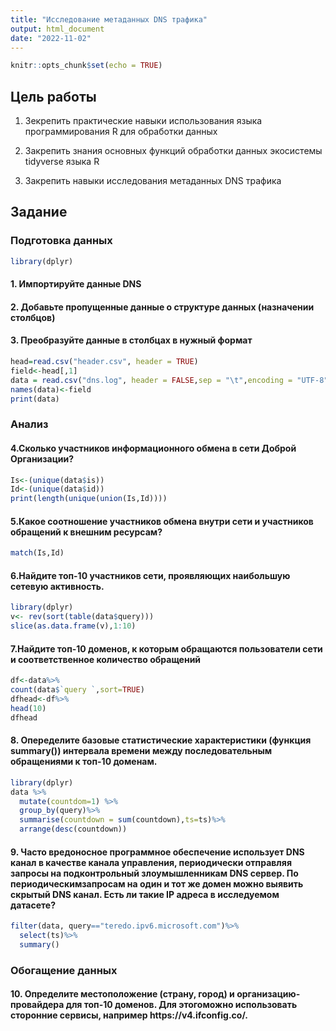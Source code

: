 ```yaml
---
title: "Исследование метаданных DNS трафика"
output: html_document
date: "2022-11-02"
---
```


```r
knitr::opts_chunk$set(echo = TRUE)
```

## Цель работы
1. Зекрепить практические навыки использования языка программирования R для обработки данных

2. Закрепить знания основных функций обработки данных экосистемы tidyverse языка R

3. Закрепить навыки исследования метаданных DNS трафика

## Задание
### Подготовка данных
```r
library(dplyr)
```

#### 1. Импортируйте данные DNS
#### 2. Добавьте пропущенные данные о структуре данных (назначении столбцов)
#### 3. Преобразуйте данные в столбцах в нужный формат
```r

head=read.csv("header.csv", header = TRUE)
field<-head[,1]
data = read.csv("dns.log", header = FALSE,sep = "\t",encoding = "UTF-8")
names(data)<-field
print(data)
```
### Анализ 
#### 4.Сколько участников информационного обмена в сети Доброй Организации?
```r
Is<-(unique(data$is))
Id<-(unique(data$id))
print(length(unique(union(Is,Id))))
```

#### 5.Какое соотношение участников обмена внутри сети и участников обращений к внешним ресурсам?
```r
match(Is,Id)
```

#### 6.Найдите топ-10 участников сети, проявляющих наибольшую сетевую активность.

```r
library(dplyr)
v<- rev(sort(table(data$query)))
slice(as.data.frame(v),1:10)

```


#### 7.Найдите топ-10 доменов, к которым обращаются пользователи сети и соответственное количество обращений
```r
df<-data%>%
count(data$`query `,sort=TRUE)
dfhead<-df%>%
head(10)
dfhead
```

#### 8. Опеределите базовые статистические характеристики (функция summary()) интервала времени между последовательным обращениями к топ-10 доменам.
```r
library(dplyr)
data %>%
  mutate(countdom=1) %>%
  group_by(query)%>%
  summarise(countdown = sum(countdown),ts=ts)%>%
  arrange(desc(countdown))

```

#### 9. Часто вредоносное программное обеспечение использует DNS канал в качестве канала управления, периодически отправляя запросы на подконтрольный злоумышленникам DNS сервер. По периодическимзапросам на один и тот же домен можно выявить скрытый DNS канал. Есть ли такие IP адреса в исследуемом датасете?
```r
filter(data, query=="teredo.ipv6.microsoft.com")%>%
  select(ts)%>%
  summary()
```

### Обогащение данных

#### 10. Определите местоположение (страну, город) и организацию-провайдера для топ-10 доменов. Для этогоможно использовать сторонние сервисы, например https://v4.ifconfig.co/.
```r
```
